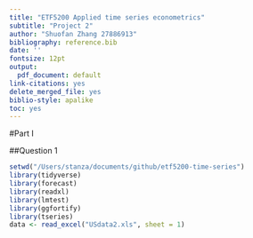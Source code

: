 ```yaml
---
title: "ETF5200 Applied time series econometrics"
subtitle: "Project 2"
author: "Shuofan Zhang 27886913"
bibliography: reference.bib
date: ''
fontsize: 12pt
output:
  pdf_document: default
link-citations: yes
delete_merged_file: yes
biblio-style: apalike
toc: yes
---
```


#Part I  


##Question 1  


```r
setwd("/Users/stanza/documents/github/etf5200-time-series")
library(tidyverse)
library(forecast)
library(readxl)
library(lmtest)
library(ggfortify)
library(tseries)
data <- read_excel("USdata2.xls", sheet = 1)
```







